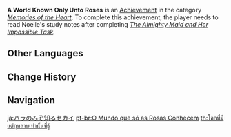 {{Achievement Infobox
|title        = 
|id           = 84109
|order id     = 6311
|category     = Memories of the Heart
|description  = Read Noelle's study notes.
|requirements = Read Noelle's study notes after completing ''[[Gift and Intent#The Almighty Maid and Her Impossible Task|The Almighty Maid and Her Impossible Task]].''
|primogems    = 5
|tracking     = 
|hidden       = 1
|quest        = Chivalric Training
|topic        = 
}}
'''A World Known Only Unto Roses''' is an [[Achievement]] in the category ''[[Memories of the Heart]]''. To complete this achievement, the player needs to read Noelle's study notes after completing ''[[Gift and Intent#The Almighty Maid and Her Impossible Task|The Almighty Maid and Her Impossible Task]].''
<!--
==Trivia==

==Video Guides==
{{EVT
|video1   = 
|caption1 = 
}}
-->
==Other Languages==
{{Other Languages
|en      = A World Known Only Unto Roses
|zhs     = 只有玫瑰知道的世界
|zhs_rm  = Zhǐyǒu Méiguī Zhīdào de Shìjiè
|zht     = 只有玫瑰知道的世界
|zht_rm  = Zhǐyǒu Méiguī Zhīdào de Shìjiè
|zh_tl   = 
|zh_note = This is a reference to the Chinese name of the Japanese anime/manga series {{w|''The World God Only Knows''}}.
|ja      = バラのみぞ知るセカイ
|ja_rm   = Bara no Mizo Shiru Sekai
|ja_tl   = 
|ko      = 장미만이 아는 세상
|ko_tl   = A World Known Only Unto Roses
|es      = Un mundo que solo las rosas conocen
|es_tl   = A World That Only the Roses Know
|fr      = Le nom de la rose
|fr_tl   = The Name of the Rose
|fr_note = The name of the achievement in French is a reference to the 1980 debut novel ''{{w|The Name of the Rose}}'' by Umberto Eco.
|ru      = Известный лишь розам мир
|ru_tl   = World Known Only By Roses
|th      = โลกที่มีแต่กุหลาบเท่านั้นที่รู้
|th_rm   = Lok thi Mi tae Ku-lap Thaonan thi Ru
|th_tl   = World Known Only By Roses
|vi      = Thế Giới Chỉ Có Hoa Hồng Biết
|vi_tl   = 
|de      = Eine Welt, die nur den Rosen bekannt ist
|de_tl   = A World That Only the Roses Know
|id      = Dunia yang Hanya Diketahui Bunga Mawar
|id_tl   = A World Known Only by Roses
|pt      = O Mundo que só as Rosas Conhecem
|pt_tl   = 
|tr      = Yalnızca Güllerin Bildiği Bir Dünya
|tr_tl   = 
|it      = Il nome della rosa
|it_tl   = 
}}

==Change History==
{{Change History|1.4}}
<!--
==References==
{{Reflist}}
-->
==Navigation==
{{Achievement Navbox|Memories of the Heart}}

[[ja:バラのみぞ知るセカイ]]
[[pt-br:O Mundo que só as Rosas Conhecem]]
[[th:โลกที่มีแต่กุหลาบเท่านั้นที่รู้]]